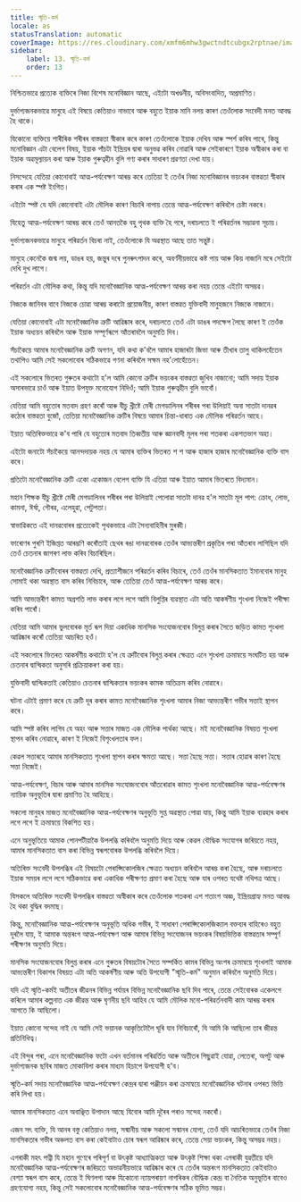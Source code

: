 ```yaml
---
title: স্মৃতি-কৰ্ম
locale: as
statusTranslation: automatic
coverImage: https://res.cloudinary.com/xmfm6mhw3gwctndtcubgx2rptnae/image/upload/v1741354419/small_cover_la_gran_rebelion_28716e29d2.webp
sidebar:
    label: 13. স্মৃতি-কৰ্ম
    order: 13
---
```

নিশ্চিতভাৱে প্ৰত্যেক ব্যক্তিৰে নিজা বিশেষ মনোবিজ্ঞান আছে, এইটো অখণ্ডনীয়, অবিসংবাদিত, অপ্ৰমাণিত।

দুৰ্ভাগ্যজনকভাৱে মানুহে এই বিষয়ে কেতিয়াও নাভাবে আৰু বহুতে ইয়াক মানি নলয় কাৰণ তেওঁলোক সংবেদী মনত আবদ্ধ হৈ থাকে।

যিকোনো ব্যক্তিয়ে শাৰীৰিক শৰীৰৰ বাস্তৱতা স্বীকাৰ কৰে কাৰণ তেওঁলোকে ইয়াক দেখিব আৰু স্পৰ্শ কৰিব পাৰে, কিন্তু মনোবিজ্ঞান এটা বেলেগ বিষয়, ইয়াক পাঁচটা ইন্দ্ৰিয়ৰ দ্বাৰা অনুভৱ কৰিব নোৱাৰি আৰু সেইকাৰণে ইয়াক অস্বীকাৰ কৰা বা ইয়াক অৱমূল্যায়ন কৰা আৰু ইয়াক গুৰুত্বহীন বুলি গণ্য কৰাৰ সাধাৰণ প্ৰৱণতা দেখা যায়।

নিসন্দেহে যেতিয়া কোনোবাই আত্ম-পৰ্যবেক্ষণ আৰম্ভ কৰে তেতিয়া ই তেওঁৰ নিজা মনোবিজ্ঞানৰ ভয়ংকৰ বাস্তৱতা স্বীকাৰ কৰাৰ এক স্পষ্ট ইংগিত।

এইটো স্পষ্ট যে যদি কোনোবাই এটা মৌলিক কাৰণ বিচাৰি নাপায় তেন্তে আত্ম-পৰ্যবেক্ষণ কৰিবলৈ চেষ্টা নকৰে।

যিহেতু আত্ম-পৰ্যবেক্ষণ আৰম্ভ কৰে তেওঁ আনতকৈ বহু পৃথক ব্যক্তি হৈ পৰে, দৰাচলতে ই পৰিৱৰ্তনৰ সম্ভাৱনা সূচায়।

দুৰ্ভাগ্যজনকভাৱে মানুহে পৰিৱৰ্তন বিচৰা নাই, তেওঁলোকে যি অৱস্থাত আছে তাত সন্তুষ্ট।

মানুহে কেনেকৈ জন্ম লয়, ডাঙৰ হয়, জন্তুৰ দৰে পুনৰুৎপাদন কৰে, অবৰ্ণনীয়ভাৱে কষ্ট পায় আৰু কিয় নাজানি মৰে সেইটো দেখি দুখ লাগে।

পৰিৱৰ্তন এটা মৌলিক কথা, কিন্তু যদি মনোবৈজ্ঞানিক আত্ম-পৰ্যবেক্ষণ আৰম্ভ কৰা নহয় তেন্তে এইটো অসম্ভৱ।

নিজকে জানিবৰ বাবে নিজকে চোৱা আৰম্ভ কৰাটো প্ৰয়োজনীয়, কাৰণ বাস্তৱত যুক্তিবাদী মানুহজনে নিজকে নাজানে।

যেতিয়া কোনোবাই এটা মনোবৈজ্ঞানিক ত্ৰুটি আৱিষ্কাৰ কৰে, দৰাচলতে তেওঁ এটা ডাঙৰ পদক্ষেপ লৈছে কাৰণ ই তেওঁক ইয়াক অধ্যয়ন কৰিবলৈ আৰু ইয়াক সম্পূৰ্ণৰূপে আঁতৰাবলৈ অনুমতি দিব।

সঁচাকৈয়ে আমাৰ মনোবৈজ্ঞানিক ত্ৰুটি অগণন, যদি কথা ক'বলৈ আমাৰ হাজাৰটা জিভা আৰু তীখাৰ তালু থাকিলহেঁতেন তথাপিও আমি সেই সকলোবোৰ সঠিকভাৱে গণনা কৰিবলৈ সক্ষম নহ'লোহেঁতেন।

এই সকলোৰে ভিতৰত গুৰুতৰ কথাটো হ'ল আমি কোনো ত্ৰুটিৰ ভয়ংকৰ বাস্তৱতা জুখিব নাজানো; আমি সদায় ইয়াক অসাৰভাৱে চাওঁ আৰু ইয়াত উপযুক্ত মনোযোগ নিদিওঁ; আমি ইয়াক গুৰুত্বহীন বুলি ভাবোঁ।

যেতিয়া আমি বহুতোৰ মতবাদ গ্ৰহণ কৰোঁ আৰু যীচু খ্ৰীষ্টে মেৰী মেগডালিনৰ শৰীৰৰ পৰা উলিয়াই অনা সাতটা দানৱৰ কঠোৰ বাস্তৱতা বুজোঁ, তেতিয়া মনোবৈজ্ঞানিক ত্ৰুটিৰ বিষয়ে আমাৰ চিন্তা-ধাৰাত এক মৌলিক পৰিৱৰ্তন আহে।

ইয়াত অতিৰিক্তভাৱে ক'ব পাৰি যে বহুতোৰ মতবাদ তিব্বতীয় আৰু জ্ঞানবাদী মূলৰ পৰা শতকৰা একশতভাগ অহা।

এইটো জনাটো সঁচাকৈয়ে আনন্দদায়ক নহয় যে আমাৰ ব্যক্তিৰ ভিতৰত শ শ আৰু হাজাৰ হাজাৰ মনোবৈজ্ঞানিক ব্যক্তি বাস কৰে।

প্ৰতিটো মনোবৈজ্ঞানিক ত্ৰুটি একো একোজন বেলেগ ব্যক্তি যি এতিয়া আৰু ইয়াত আমাৰ ভিতৰতে বিদ্যমান।

মহান শিক্ষক যীচু খ্ৰীষ্টে মেৰী মেগডালিনৰ শৰীৰৰ পৰা উলিয়াই পেলোৱা সাতটা দানৱ হ'ল সাতটা মূল পাপ: ক্ৰোধ, লোভ, কামনা, ঈৰ্ষা, গৌৰৱ, এলেহুৱা, পেটুপতা।

স্বাভাৱিকতে এই দানৱবোৰৰ প্ৰত্যেকেই পৃথকভাৱে এটা সৈন্যবাহিনীৰ মুৰব্বী।

ফাৰোণৰ পুৰণি ইজিপ্তত আৰম্ভণি কৰোঁতাই ছেথৰ ৰঙা দানৱবোৰক তেওঁৰ আভ্যন্তৰীণ প্ৰকৃতিৰ পৰা আঁতৰাব লাগিছিল যদি তেওঁ চেতনাৰ জাগৰণ লাভ কৰিব বিচাৰিছিল।

মনোবৈজ্ঞানিক ত্ৰুটিবোৰৰ বাস্তৱতা দেখি, প্ৰত্যাশীজনে পৰিৱৰ্তন কৰিব বিচাৰে, তেওঁ তেওঁৰ মানসিকতাত ইমানবোৰ মানুহ সোমাই থকা অৱস্থাত বাস কৰিব নিবিচাৰে, আৰু তেতিয়া তেওঁ আত্ম-পৰ্যবেক্ষণ আৰম্ভ কৰে।

আমি আভ্যন্তৰীণ কামত অগ্ৰগতি লাভ কৰাৰ লগে লগে আমি বিলুপ্তিৰ ব্যৱস্থাত এটা অতি আকৰ্ষণীয় শৃংখলা নিজেই পৰীক্ষা কৰিব পাৰোঁ।

যেতিয়া আমি আমাৰ ভুলবোৰক মূৰ্ত ৰূপ দিয়া একাধিক মানসিক সংযোজনবোৰ বিলুপ্ত কৰাৰ সৈতে জড়িত কামত শৃংখলা আৱিষ্কাৰ কৰোঁ তেতিয়া আচৰিত হওঁ।

এই সকলোৰে ভিতৰত আকৰ্ষণীয় কথাটো হ'ল যে ত্ৰুটিবোৰ বিলুপ্ত কৰাৰ ক্ষেত্ৰত এনে শৃংখলা ক্ৰমান্বয়ে সংঘটিত হয় আৰু চেতনাৰ দ্বান্দ্বিকতা অনুসৰি প্ৰক্ৰিয়াকৰণ কৰা হয়।

যুক্তিবাদী দ্বান্দ্বিকতাই কেতিয়াও চেতনাৰ দ্বান্দ্বিকতাৰ ভয়ংকৰ কামক অতিক্ৰম কৰিব নোৱাৰে।

ঘটনা এটাই প্ৰমাণ কৰে যে ত্ৰুটি দূৰ কৰাৰ কামত মনোবৈজ্ঞানিক শৃংখলা আমাৰ নিজা আভ্যন্তৰীণ গভীৰ সত্তাই স্থাপন কৰে।

আমি স্পষ্ট কৰিব লাগিব যে অহং আৰু সত্তাৰ মাজত এক মৌলিক পাৰ্থক্য আছে। মই মনোবৈজ্ঞানিক বিষয়ত শৃংখলা স্থাপন কৰিব নোৱাৰে, কাৰণ ই নিজেই বিশৃংখলতাৰ ফল।

কেৱল সত্তাৰহে আমাৰ মানসিকতাত শৃংখলা স্থাপন কৰাৰ ক্ষমতা আছে। সত্তা হৈছে সত্তা। সত্তাৰ হোৱাৰ কাৰণ হৈছে সত্তা নিজেই।

আত্ম-পৰ্যবেক্ষণ, বিচাৰ আৰু আমাৰ মানসিক সংযোজনবোৰ আঁতৰোৱাৰ কামত শৃংখলা মনোবৈজ্ঞানিক আত্ম-পৰ্যবেক্ষণৰ ন্যায়িক অনুভূতিৰ দ্বাৰা প্ৰমাণিত হৈ আহিছে।

সকলো মানুহৰ মাজত মনোবৈজ্ঞানিক আত্ম-পৰ্যবেক্ষণৰ অনুভূতি সুপ্ত অৱস্থাত পোৱা যায়, কিন্তু আমি ইয়াক ব্যৱহাৰ কৰাৰ লগে লগে ই ক্ৰমান্বয়ে বিকশিত হয়।

এনে অনুভূতিয়ে আমাক পোনপটীয়াকৈ উপলব্ধি কৰিবলৈ অনুমতি দিয়ে আৰু কেৱল বৌদ্ধিক সংযোগৰ জৰিয়তে নহয়, আমাৰ মানসিকতাত বাস কৰা বিভিন্ন স্বৰূপবোৰক উপলব্ধি কৰিবলৈ দিয়ে।

অতিৰিক্ত সংবেদী উপলব্ধিৰ এই বিষয়টো পেৰাপ্সিকোলজিৰ ক্ষেত্ৰত অধ্যয়ন কৰিবলৈ আৰম্ভ কৰা হৈছে, আৰু দৰাচলতে ইয়াক সময়ৰ লগে লগে সঠিকভাৱে কৰা একাধিক পৰীক্ষণত প্ৰমাণ কৰা হৈছে আৰু যাৰ ওপৰত যথেষ্ট নথিপত্ৰ আছে।

যিসকলে অতিৰিক্ত সংবেদী উপলব্ধিৰ বাস্তৱতা অস্বীকাৰ কৰে তেওঁলোক শতকৰা এশ শতাংশ অজ্ঞ, ইন্দ্ৰিয়গ্ৰাহ্য মনত আবদ্ধ হৈ থকা বুদ্ধিৰ বদমাছ।

কিন্তু, মনোবৈজ্ঞানিক আত্ম-পৰ্যবেক্ষণৰ অনুভূতি অধিক গভীৰ, ই সাধাৰণ পেৰাপ্সিকোলজিক্যাল বক্তব্যৰ বাহিৰেও বহুত দূৰলৈ যায়, ই আমাক অন্তৰংগ আত্ম-পৰ্যবেক্ষণ আৰু আমাৰ বিভিন্ন সংযোজনৰ ভয়ংকৰ বিষয়ভিত্তিক বাস্তৱতাৰ সম্পূৰ্ণ পৰীক্ষণৰ অনুমতি দিয়ে।

মানসিক সংযোজনবোৰ বিলুপ্ত কৰাৰ এনে গুৰুতৰ বিষয়টোৰ সৈতে সম্পৰ্কিত কামৰ বিভিন্ন অংশৰ ক্ৰমান্বয়ে শৃংখলাই আমাক আভ্যন্তৰীণ বিকাশৰ বিষয়ত এটা অতি আকৰ্ষণীয় আৰু অতি উপযোগী "স্মৃতি-কৰ্ম" অনুমান কৰিবলৈ অনুমতি দিয়ে।

যদি এই স্মৃতি-কৰ্মই অতীতৰ জীৱনৰ বিভিন্ন পৰ্যায়ৰ বিভিন্ন মনোবৈজ্ঞানিক ছবি দিব পাৰে, তেন্তে সেইবোৰক একেলগে কৰিলে আমাৰ কল্পনাত এক জীৱন্ত আৰু ঘৃণনীয় ছবি আহিব যে আমি মৌলিক মনো-পৰিৱৰ্তনবাদী কাম আৰম্ভ কৰাৰ আগতে কি আছিলো।

ইয়াত কোনো সন্দেহ নাই যে আমি সেই ভয়ানক আকৃতিটোলৈ ঘূৰি যাব নিবিচাৰোঁ, যি আমি কি আছিলো তাৰ জীৱন্ত প্ৰতিনিধিত্ব।

এই বিন্দুৰ পৰা, এনে মনোবৈজ্ঞানিক ফটো এখন বৰ্তমানৰ পৰিৱৰ্তিত আৰু অতীতৰ পিছুৱাই যোৱা, লেতেৰা, অপটু আৰু দুৰ্ভাগ্যজনক ছবিৰ মাজত মোকাবিলা কৰাৰ মাধ্যম হিচাপে উপযোগী হ'ব।

স্মৃতি-কৰ্ম সদায় মনোবৈজ্ঞানিক আত্ম-পৰ্যবেক্ষণ কেন্দ্ৰৰ দ্বাৰা পঞ্জীয়ন কৰা ক্ৰমান্বয়ে মনোবৈজ্ঞানিক ঘটনাৰ ওপৰত ভিত্তি কৰি লিখা হয়।

আমাৰ মানসিকতাত এনে অবাঞ্ছিত উপাদান আছে যিবোৰ আমি দূৰৈৰ পৰাও সন্দেহ নকৰোঁ।

এজন সৎ ব্যক্তি, যি আনৰ বস্তু কেতিয়াও নলয়, সন্মানীয় আৰু সকলো সন্মানৰ যোগ্য, তেওঁ যদি আচৰিতভাৱে তেওঁৰ নিজা মানসিকতাৰ গভীৰ অঞ্চলত বাস কৰা কেইবাটাও চোৰ স্বৰূপ আৱিষ্কাৰ কৰে, তেন্তে সেয়া ভয়ংকৰ, কিন্তু অসম্ভৱ নহয়।

এগৰাকী মহৎ পত্নী যি মহান গুণেৰে পৰিপূৰ্ণ বা উৎকৃষ্ট আধ্যাত্মিকতা আৰু উৎকৃষ্ট শিক্ষা থকা এগৰাকী যুৱতীয়ে যদি মনোবৈজ্ঞানিক আত্ম-পৰ্যবেক্ষণৰ জৰিয়তে অভাৱনীয়ভাৱে আৱিষ্কাৰ কৰে যে তেওঁৰ অন্তৰংগ মানসিকতাত কেইবাটাও বেশ্যা স্বৰূপ বাস কৰে, তেন্তে ই ঘিণলগা আৰু যিকোনো ন্যায়পৰায়ণ নাগৰিকৰ বৌদ্ধিক কেন্দ্ৰ বা নৈতিক অনুভূতিৰ বাবেও গ্ৰহণযোগ্য নহয়, কিন্তু সেই সকলোবোৰ মনোবৈজ্ঞানিক আত্ম-পৰ্যবেক্ষণৰ সঠিক ভূমিত সম্ভৱ।
